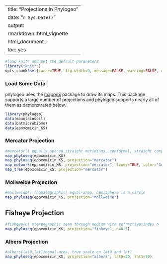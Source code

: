 <link href="http://joey711.github.com/phyloseq/markdown.css" rel="stylesheet"></link>

<!--
%\VignetteEngine{knitr::rmarkdown}
%\VignetteIndexEntry{Map Projections in Phylogeo}
-->

---
title: "Projections in Phylogeo"
date: "`r Sys.Date()`"
output: 
  rmarkdown::html_vignette
  html_document:
    toc: yes
---

```r
#load knitr and set the default parameters
library("knitr")
opts_chunk$set(cache=TRUE, fig.width=9, message=FALSE, warning=FALSE, comment = "#>")
```

### Load Some Data
phylogeo uses the [mapproj](http://www.inside-r.org/packages/cran/mapproj/docs/mapproject) package to draw
its maps. This package supports a large number of projections and phylogeo supports nearly all of them as
demonstrated below.

```r
library(phylogeo)
data(mountainsoil)
data(batmicrobiome)
data(epoxomicin_KS)
```

### Mercator Projection
```r
#mercator() equally spaced straight meridians, conformal, straight compass courses
map_phyloseq(epoxomicin_KS)
map_phyloseq(epoxomicin_KS, projection="mercator")
map_network(epoxomicin_KS, projection="mercator", lines=TRUE, color="Geotype", jitter=TRUE)
map_tree(epoxomicin_KS, projection="mercator")
```

### Mollweide Projection
```r
#mollweide() (homalographic) equal-area, hemisphere is a circle
map_phyloseq(epoxomicin_KS, projection="mollweide")
```

## Fisheye Projection
```r
#fisheye(n) stereographic seen through medium with refractive index n
map_phyloseq(epoxomicin_KS, projection="fisheye", n=0.5)
```

### Albers Projection
```r
#albers(lat0,lat1)equal-area, true scale on lat0 and lat1
map_phyloseq(epoxomicin_KS, projection="albers", lat0=20, lat1=70)
```
